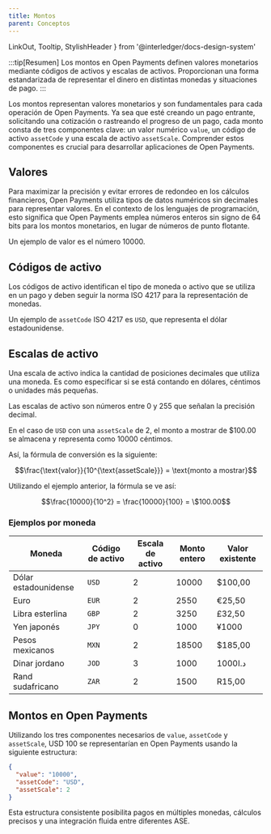 ```yaml
---
title: Montos
parent: Conceptos
---
```


  LinkOut,
  Tooltip,
  StylishHeader
} from '@interledger/docs-design-system'

:::tip[Resumen]
Los montos en Open Payments definen valores monetarios mediante códigos de activos y escalas de activos. Proporcionan una forma estandarizada de representar el dinero en distintas monedas y situaciones de pago.
:::

Los montos representan valores monetarios y son fundamentales para cada operación de Open Payments. Ya sea que esté creando un pago entrante, solicitando una cotización o rastreando el progreso de un pago, cada monto consta de tres componentes clave: un valor numérico `value`, un código de activo `assetCode` y una escala de activo `assetScale`. Comprender estos componentes es crucial para desarrollar aplicaciones de Open Payments.

## Valores

Para maximizar la precisión y evitar errores de redondeo en los cálculos financieros, Open Payments utiliza tipos de datos numéricos sin decimales para representar valores. En el contexto de los lenguajes de programación, esto significa que Open Payments emplea números enteros sin signo de 64 bits para los montos monetarios, en lugar de números de punto flotante.

Un ejemplo de valor es el número 10000.

## Códigos de activo

Los códigos de activo identifican el tipo de moneda o activo que se utiliza en un pago y deben seguir la norma <LinkOut href='https://es.wikipedia.org/wiki/ISO_4217'>ISO 4217</LinkOut> para la representación de monedas.

Un ejemplo de `assetCode` ISO 4217 es `USD`, que representa el dólar estadounidense.

## Escalas de activo

Una escala de activo indica la cantidad de posiciones decimales que utiliza una moneda. Es como especificar si se está contando en dólares, céntimos o unidades más pequeñas.

Las escalas de activo son números entre 0 y 255 que señalan la precisión decimal.

En el caso de `USD` con una `assetScale` de 2, el monto a mostrar de $100.00 se almacena y representa como 10000 céntimos.

Así, la fórmula de conversión es la siguiente:

$$\frac{\text{valor}}{10^{\text{assetScale}}} = \text{monto a mostrar}$$

Utilizando el ejemplo anterior, la fórmula se ve así:

$$\frac{10000}{10^2} = \frac{10000}{100} = \$100.00$$

### Ejemplos por moneda

<table style='width: auto; margin: 1;'>
  <thead>
    <tr>
      <th>Moneda</th>
      <th>Código de activo</th>
      <th>Escala de activo</th>
      <th>Monto entero</th>
      <th>Valor existente</th>
    </tr>
  </thead>
  <tbody>
    <tr>
      <td>Dólar estadounidense</td>
      <td>
        <code>USD</code>
      </td>
      <td>2</td>
      <td>10000</td>
      <td>$100,00</td>
    </tr>
    <tr>
      <td>Euro</td>
      <td>
        <code>EUR</code>
      </td>
      <td>2</td>
      <td>2550</td>
      <td>€25,50</td>
    </tr>
    <tr>
      <td>Libra esterlina</td>
      <td>
        <code>GBP</code>
      </td>
      <td>2</td>
      <td>3250</td>
      <td>£32,50</td>
    </tr>
    <tr>
      <td>Yen japonés</td>
      <td>
        <code>JPY</code>
      </td>
      <td>0</td>
      <td>1000</td>
      <td>¥1000</td>
    </tr>
    <tr>
      <td>Pesos mexicanos</td>
      <td>
        <code>MXN</code>
      </td>
      <td>2</td>
      <td>18500</td>
      <td>$185,00</td>
    </tr>
    <tr>
      <td>Dinar jordano</td>
      <td>
        <code>JOD</code>
      </td>
      <td>3</td>
      <td>1000</td>
      <td>د.ا1000</td>
    </tr>
    <tr>
      <td>Rand sudafricano</td>
      <td>
        <code>ZAR</code>
      </td>
      <td>2</td>
      <td>1500</td>
      <td>R15,00</td>
    </tr>
  </tbody>
</table>

## Montos en Open Payments

Utilizando los tres componentes necesarios de `value`, `assetCode` y `assetScale`, USD 100 se representarían en Open Payments usando la siguiente estructura:

```json
{
  "value": "10000",
  "assetCode": "USD",
  "assetScale": 2
}
```

Esta estructura consistente posibilita pagos en múltiples monedas, cálculos precisos y una integración fluida entre diferentes <Tooltip content="Entidad que administra la cuenta">ASE</Tooltip>.
